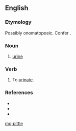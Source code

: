 ==English==

===Etymology===
Possibly onomatopoeic. Confer {{term|piddle}}.

===Noun===
{{en-noun|-}}

# {{context|Northumbria|lang=en}} [[urine]]

===Verb===
{{en-verb|pittl}}

# {{context|Northumbria|lang=en}} To [[urinate]].

===References===
* {{R:Northeast Dialect 2005}}
* {{R:New Geordie Dictionary 1987}}
* {{R:Todds Geordie 1977}}

[[mg:pittle]]